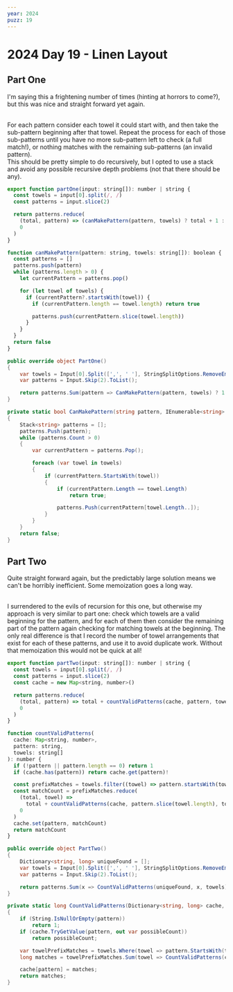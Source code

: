 ```yaml
---
year: 2024
puzz: 19
---
```


# 2024 Day 19 - Linen Layout

## Part One

I'm saying this a frightening number of times (hinting at horrors to come?), but this was nice and straight forward yet again.

<br />
For each pattern consider each towel it could start with, and then take the sub-pattern
beginning after that towel. Repeat the process for each of those sub-patterns until
you have no more sub-pattern left to check (a full match!), or nothing matches with
the remaining sub-patterns (an invalid pattern).
<br />
This should be pretty simple to do recursively, but I opted to use a stack and avoid
any possible recursive depth problems (not that there should be any).

<CodeBox boxname="one" names="typescript|C#">

```js
export function partOne(input: string[]): number | string {
  const towels = input[0].split(/, /)
  const patterns = input.slice(2)

  return patterns.reduce(
    (total, pattern) => (canMakePattern(pattern, towels) ? total + 1 : total),
    0
  )
}

function canMakePattern(pattern: string, towels: string[]): boolean {
  const patterns = []
  patterns.push(pattern)
  while (patterns.length > 0) {
    let currentPattern = patterns.pop()

    for (let towel of towels) {
      if (currentPattern?.startsWith(towel)) {
        if (currentPattern.length == towel.length) return true

        patterns.push(currentPattern.slice(towel.length))
      }
    }
  }
  return false
}
```

```csharp
public override object PartOne()
{
    var towels = Input[0].Split([',', ' '], StringSplitOptions.RemoveEmptyEntries);
    var patterns = Input.Skip(2).ToList();

    return patterns.Sum(pattern => CanMakePattern(pattern, towels) ? 1 : 0);
}

private static bool CanMakePattern(string pattern, IEnumerable<string> towels)
{
    Stack<string> patterns = [];
    patterns.Push(pattern);
    while (patterns.Count > 0)
    {
        var currentPattern = patterns.Pop();

        foreach (var towel in towels)
        {
            if (currentPattern.StartsWith(towel))
            {
                if (currentPattern.Length == towel.Length)
                    return true;

                patterns.Push(currentPattern[towel.Length..]);
            }
        }
    }
    return false;
}
```

</CodeBox>

## Part Two

Quite straight forward again, but the predictably large solution means we can't be horribly inefficient. Some memoization goes a long way.

<br />I surrendered to the evils of recursion for this one, but otherwise my
approach is very similar to part one: check which towels are a valid beginning
for the pattern, and for each of them then consider the remaining part of the
pattern again checking for matching towels at the beginning. The only real
difference is that I record the number of towel arrangements that exist for each
of these patterns, and use it to avoid duplicate work. Without that memoization
this would not be quick at all!

<CodeBox boxname="two" names="typescript|C#">

```js
export function partTwo(input: string[]): number | string {
  const towels = input[0].split(/, /)
  const patterns = input.slice(2)
  const cache = new Map<string, number>()

  return patterns.reduce(
    (total, pattern) => total + countValidPatterns(cache, pattern, towels),
    0
  )
}

function countValidPatterns(
  cache: Map<string, number>,
  pattern: string,
  towels: string[]
): number {
  if (!pattern || pattern.length == 0) return 1
  if (cache.has(pattern)) return cache.get(pattern)!

  const prefixMatches = towels.filter((towel) => pattern.startsWith(towel))
  const matchCount = prefixMatches.reduce(
    (total, towel) =>
      total + countValidPatterns(cache, pattern.slice(towel.length), towels),
    0
  )
  cache.set(pattern, matchCount)
  return matchCount
}
```

```csharp
public override object PartTwo()
{
    Dictionary<string, long> uniqueFound = [];
    var towels = Input[0].Split([',', ' '], StringSplitOptions.RemoveEmptyEntries).ToList();
    var patterns = Input.Skip(2).ToList();

    return patterns.Sum(x => CountValidPatterns(uniqueFound, x, towels));
}

private static long CountValidPatterns(Dictionary<string, long> cache, string pattern, IEnumerable<string> towels)
{
    if (String.IsNullOrEmpty(pattern))
        return 1;
    if (cache.TryGetValue(pattern, out var possibleCount))
        return possibleCount;

    var towelPrefixMatches = towels.Where(towel => pattern.StartsWith(towel));
    long matches = towelPrefixMatches.Sum(towel => CountValidPatterns(cache, pattern[towel.Length..], towels));

    cache[pattern] = matches;
    return matches;
}
```

</CodeBox>
